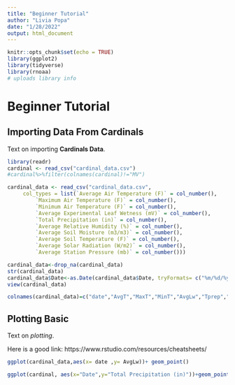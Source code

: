 ```yaml
---
title: "Beginner Tutorial"
author: "Livia Popa"
date: "1/28/2022"
output: html_document
---
```


```r
knitr::opts_chunk$set(echo = TRUE)
library(ggplot2)
library(tidyverse)
library(rnoaa)
# uploads library info
```

# Beginner Tutorial


## Importing Data From Cardinals

Text on importing **Cardinals Data**.

```r
library(readr)
cardinal <- read_csv("cardinal_data.csv")
#cardinal%>%filter(colnames(cardinal)!="MV")
```


```r
cardinal_data <- read_csv("cardinal_data.csv", 
     col_types = list(`Average Air Temperature (F)` = col_number(), 
         `Maximum Air Temperature (F)` = col_number(), 
         `Minimum Air Temperature (F)` = col_number(), 
         `Average Experimental Leaf Wetness (mV)` = col_number(), 
         `Total Precipitation (in)` = col_number(), 
         `Average Relative Humidity (%)` = col_number(), 
         `Average Soil Moisture (m3/m3)` = col_number(), 
         `Average Soil Temperature (F)` = col_number(), 
         `Average Solar Radiation (W/m2)` = col_number(), 
         `Average Station Pressure (mb)` = col_number()))

cardinal_data<-drop_na(cardinal_data)
str(cardinal_data)
cardinal_data$Date<-as.Date(cardinal_data$Date, tryFormats= c("%m/%d/%y"))
view(cardinal_data)

colnames(cardinal_data)=c("date","AvgT","MaxT","MinT","AvgLw","Tprep","AvgHum","AvgSm","AvgSt","AvgSr","AvgStp")
```


## Plotting Basic 

Text on *plotting*. 

Here is a good link: https://www.rstudio.com/resources/cheatsheets/


```r
ggplot(cardinal_data,aes(x= date ,y= AvgLw))+ geom_point()
```


```r
ggplot(cardinal, aes(x="Date",y="Total Precipitation (in)"))+geom_point()
```

